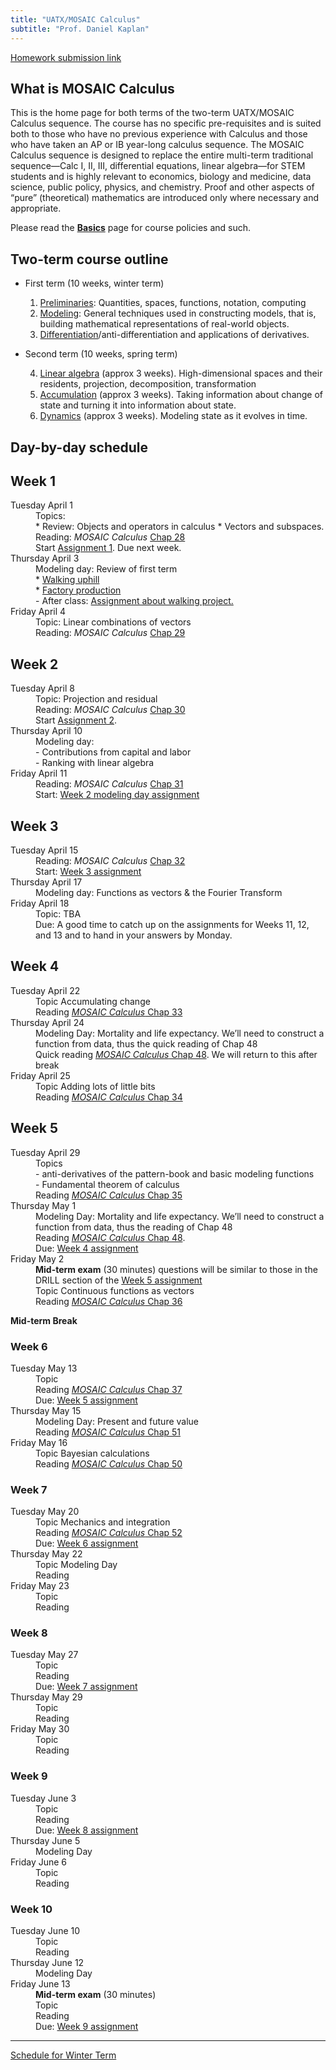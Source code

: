 ```yaml
---
title: "UATX/MOSAIC Calculus"
subtitle: "Prof. Daniel Kaplan"
---
```


[Homework submission link](https://docs.google.com/forms/d/e/1FAIpQLSdvTVopfAxoEUcmXzi7CH6YoTpUzEwy2B3mtLmrgWptfIckVA/viewform?usp=dialog target="_blank")


::: {.callout-note collapse=true}
## What is MOSAIC Calculus

This is the home page for both terms of the two-term UATX/MOSAIC Calculus sequence. The course has no specific pre-requisites and is suited both to those who have no previous experience with Calculus and those who have taken an AP or IB year-long calculus sequence. The MOSAIC Calculus sequence is designed to replace the entire multi-term traditional sequence---Calc I, II, III, differential equations, linear algebra---for STEM students and is highly relevant to economics, biology and medicine, data science, public policy, physics, and chemistry. Proof and other aspects of "pure" (theoretical) mathematics are introduced only where necessary and appropriate.
:::


Please read the [**Basics**](basics.html) page for course policies and such. 



::: {.callout-note collapse=true}
## Two-term course outline

* First term (10 weeks, winter term)

    1. [Preliminaries](https://www.mosaic-web.org/MOSAIC-Calculus/Textbook/preliminaries-part.html): Quantities, spaces, functions, notation, computing
    2. [Modeling](https://www.mosaic-web.org/MOSAIC-Calculus/Textbook/modeling-part.html): General techniques used in constructing models, that is, building mathematical representations of real-world objects.
    3. [Differentiation](https://www.mosaic-web.org/MOSAIC-Calculus/Textbook/differentiation-part.html)/anti-differentiation and applications of derivatives.

* Second term (10 weeks, spring term)

    4. [Linear algebra](https://www.mosaic-web.org/MOSAIC-Calculus/Textbook/linear-combinations-part.html) (approx 3 weeks). High-dimensional spaces and their residents, projection, decomposition, transformation
    5. [Accumulation](https://www.mosaic-web.org/MOSAIC-Calculus/Textbook/accumulation-part.html) (approx 3 weeks). Taking information about change of state and turning it into information about state.
    6. [Dynamics](https://www.mosaic-web.org/MOSAIC-Calculus/Textbook/dynamics-part.html) (approx 3 weeks). Modeling state as it evolves in time.
    
:::



## Day-by-day schedule

::: {.callout-note collapse=true}
## Week 1 

Tuesday April 1
: Topics:     
    * Review: Objects and operators in calculus
    * Vectors and subspaces.
: Reading: *MOSAIC Calculus* [Chap 28 ](https://www.mosaic-web.org/MOSAIC-Calculus/Textbook/Linear-combinations/28-Vectors.html)     
: Start [Assignment 1](./assignments/Week-11/index-assignment-11.html). Due next week.

Thursday April 3
: Modeling day: Review of first term     
    * [Walking uphill](projects/Walking-uphill/)    
    * [Factory production](projects/Cobb-Douglas)    
    - After class: [Assignment about walking project.](./assignments/Week-11-project/index-walking-project.html)    

Friday April 4
: Topic: Linear combinations of vectors    
: Reading: *MOSAIC Calculus* [Chap 29 ](https://www.mosaic-web.org/MOSAIC-Calculus/Textbook/Linear-combinations/29-linear-combinations.html)     

:::

::: {.callout-note collapse=true}
## Week 2 

Tuesday April 8
: Topic: Projection and residual    
: Reading: *MOSAIC Calculus* [Chap 30](https://www.mosaic-web.org/MOSAIC-Calculus/Textbook/Linear-combinations/30-projection.html)    
: Start [Assignment 2](./assignments/Week-12/index-assignment-12.html).    

Thursday April 10
: Modeling day:    
- Contributions from capital and labor    
- Ranking with linear algebra    

Friday April 11
: Reading: *MOSAIC Calculus* [Chap 31](https://www.mosaic-web.org/MOSAIC-Calculus/Textbook/Linear-combinations/31-target-problem.html)
: Start: [Week 2 modeling day assignment](assignments/Week-12-project/index-labor-capital.html)    

:::

::: {.callout-note collapse=true}
## Week 3 

Tuesday April 15
: Reading: *MOSAIC Calculus* [Chap 32](https://www.mosaic-web.org/MOSAIC-Calculus/Textbook/Linear-combinations/32-stat-modeling.html)    
: Start: [Week 3 assignment](assignments/Week-13/index-assignment-13.html)    

Thursday April 17
: Modeling day: Functions as vectors & the Fourier Transform    

Friday April 18
: Topic: TBA     
: Due: A good time to catch up on the assignments for Weeks 11, 12, and 13 and to hand in your answers by Monday.
:::

::: {.callout-note collapse=true}
## Week 4 

Tuesday April 22    
: Topic Accumulating change
: Reading [*MOSAIC Calculus* Chap 33](https://www.mosaic-web.org/MOSAIC-Calculus/Textbook/Accumulation/33-intro.html)

Thursday April 24    
: Modeling Day: Mortality and life expectancy. We'll need to construct a function from data, thus the quick reading of Chap 48
: Quick reading [*MOSAIC Calculus* Chap 48](https://www.mosaic-web.org/MOSAIC-Calculus/Textbook/Manifestations/48-splines.html). We will return to this after break

Friday April 25    
: Topic Adding lots of little bits
: Reading [*MOSAIC Calculus* Chap 34](https://www.mosaic-web.org/MOSAIC-Calculus/Textbook/Accumulation/34-visualizing.html)

:::

## Week 5  {.unnumbered}

Tuesday April 29
: Topics    
- anti-derivatives of the pattern-book and basic modeling functions    
- Fundamental theorem of calculus    
: Reading [*MOSAIC Calculus* Chap 35](https://www.mosaic-web.org/MOSAIC-Calculus/Textbook/Accumulation/35-integration.html)

Thursday May 1
: Modeling Day: Mortality and life expectancy. We'll need to construct a function from data, thus the reading of Chap 48
: Reading [*MOSAIC Calculus* Chap 48](https://www.mosaic-web.org/MOSAIC-Calculus/Textbook/Manifestations/48-splines.html). 
: Due: [Week 4 assignment](assignments/Week-14/index-assignment-14.html)


Friday May 2
: **Mid-term exam** (30 minutes) questions will be similar to those in the DRILL section of the [Week 5 assignment](assignments/Week-15/index-assignment-15.html)
: Topic Continuous functions as vectors
: Reading [*MOSAIC Calculus* Chap 36](https://www.mosaic-web.org/MOSAIC-Calculus/Textbook/Accumulation/36-functions.html) 

**Mid-term Break**


### Week 6  {.unnumbered}

Tuesday May 13
: Topic
: Reading [*MOSAIC Calculus* Chap 37](https://www.mosaic-web.org/MOSAIC-Calculus/Textbook/Accumulation/37-euler.html)
: Due: [Week 5 assignment](assignments/Week-15/index-assignment-15.html)


Thursday May 15
: Modeling Day: Present and future value
: Reading [*MOSAIC Calculus* Chap 51](https://www.mosaic-web.org/MOSAIC-Calculus/Textbook/Manifestations/51-future-value.html)

Friday May 16
: Topic Bayesian calculations
: Reading [*MOSAIC Calculus* Chap 50](https://www.mosaic-web.org/MOSAIC-Calculus/Textbook/Manifestations/50-probability.html)

### Week 7 {.unnumbered}

Tuesday May 20
: Topic Mechanics and integration
: Reading [*MOSAIC Calculus* Chap 52](https://www.mosaic-web.org/MOSAIC-Calculus/Textbook/Manifestations/52-mechanics.html)
: Due: [Week 6 assignment](assignments/Week-17/index-assignment-16.html)

Thursday May 22
: Topic Modeling Day
: Reading

Friday May 23
: Topic
: Reading

### Week 8 {.unnumbered}

Tuesday May 27
: Topic
: Reading
: Due: [Week 7 assignment](assignments/Week-17/index-assignment-17.html)


Thursday May 29
: Topic
: Reading


Friday May 30
: Topic
: Reading


### Week 9 {.unnumbered}

Tuesday June 3
: Topic
: Reading
: Due: [Week 8 assignment](assignments/Week-18/index-assignment-18.html)



Thursday June 5
: Modeling Day

Friday June 6
: Topic
: Reading

### Week 10 {.unnumbered}

Tuesday June 10
: Topic
: Reading

Thursday June 12
: Modeling Day

Friday June 13
: **Mid-term exam** (30 minutes)
: Topic
: Reading
: Due: [Week 9 assignment](assignments/Week-19/index-assignment-19.html)







-------

[Schedule for Winter Term](winter-term.html)




<!-- THIS IS PAST STUFF. YOU SHOULD BE EDITING ABOVE THIS LINE -->

